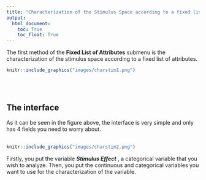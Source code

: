 ```yaml
---
title: "Characterization of the Stimulus Space according to a fixed list of attributes"
output:
  html_document:
    toc: True
    toc_float: True
---
```


The first method of the **Fixed List of Attributes** submenu is the characterization of the stimulus space according to a fixed list of attributes.
```r
knitr::include_graphics("images/charstim1.png")
```
<br><br />

## **The interface**
As it can be seen in the figure above, the interface is very simple and only has 4 fields you need to worry about.
<br><br />
```r
knitr::include_graphics("images/charstim2.png")
```
Firstly, you put the variable __*Stimulus Effect*__ , a categorical variable that you wish to analyze. Then, you put the continuous and categorical variables you want to use for the characterization of the variable. 
<br><br />


